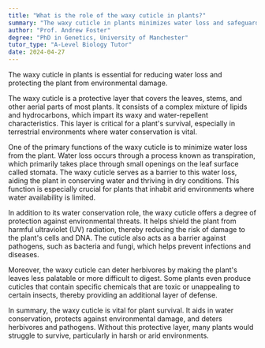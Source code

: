 ```yaml
---
title: "What is the role of the waxy cuticle in plants?"
summary: "The waxy cuticle in plants minimizes water loss and safeguards against environmental damage, playing a crucial role in their survival and health."
author: "Prof. Andrew Foster"
degree: "PhD in Genetics, University of Manchester"
tutor_type: "A-Level Biology Tutor"
date: 2024-04-27
---
```


The waxy cuticle in plants is essential for reducing water loss and protecting the plant from environmental damage.

The waxy cuticle is a protective layer that covers the leaves, stems, and other aerial parts of most plants. It consists of a complex mixture of lipids and hydrocarbons, which impart its waxy and water-repellent characteristics. This layer is critical for a plant's survival, especially in terrestrial environments where water conservation is vital.

One of the primary functions of the waxy cuticle is to minimize water loss from the plant. Water loss occurs through a process known as transpiration, which primarily takes place through small openings on the leaf surface called stomata. The waxy cuticle serves as a barrier to this water loss, aiding the plant in conserving water and thriving in dry conditions. This function is especially crucial for plants that inhabit arid environments where water availability is limited.

In addition to its water conservation role, the waxy cuticle offers a degree of protection against environmental threats. It helps shield the plant from harmful ultraviolet (UV) radiation, thereby reducing the risk of damage to the plant's cells and DNA. The cuticle also acts as a barrier against pathogens, such as bacteria and fungi, which helps prevent infections and diseases.

Moreover, the waxy cuticle can deter herbivores by making the plant's leaves less palatable or more difficult to digest. Some plants even produce cuticles that contain specific chemicals that are toxic or unappealing to certain insects, thereby providing an additional layer of defense.

In summary, the waxy cuticle is vital for plant survival. It aids in water conservation, protects against environmental damage, and deters herbivores and pathogens. Without this protective layer, many plants would struggle to survive, particularly in harsh or arid environments.
    